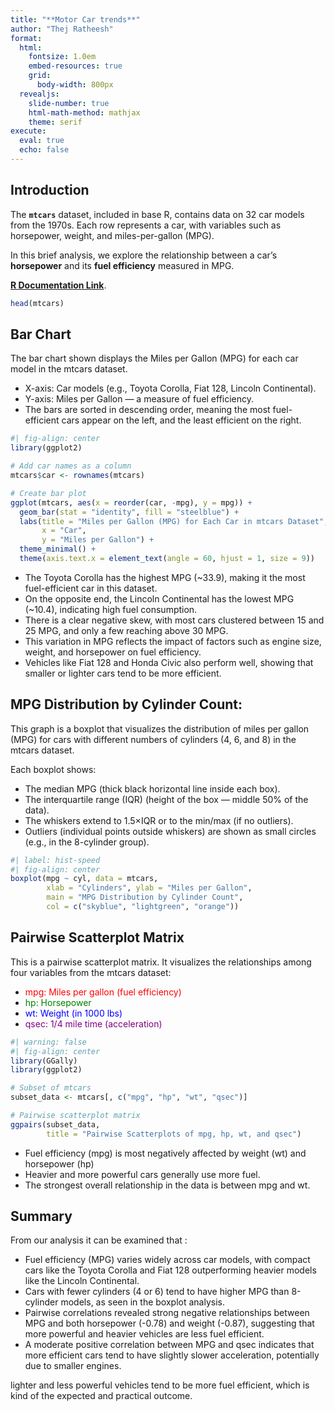 ```yaml
---
title: "**Motor Car trends**"
author: "Thej Ratheesh"
format:
  html:
    fontsize: 1.0em
    embed-resources: true
    grid:
      body-width: 800px
  revealjs: 
    slide-number: true
    html-math-method: mathjax
    theme: serif
execute: 
  eval: true
  echo: false
---
```



## Introduction 

The **`mtcars`** dataset, included in base R, contains data on 32 car models from the 1970s. Each row represents a car, with variables such as horsepower, weight, and miles-per-gallon (MPG). 

In this brief analysis, we explore the relationship between a car's **horsepower** and its **fuel efficiency** measured in MPG.

[**R Documentation Link**](https://www.rdocumentation.org/packages/datasets/versions/3.6.2/topics/mtcars).

```r
head(mtcars)

```

## Bar Chart
The bar chart shown displays the Miles per Gallon (MPG) for each car model in the mtcars dataset.

- X-axis: Car models (e.g., Toyota Corolla, Fiat 128, Lincoln Continental).
- Y-axis: Miles per Gallon — a measure of fuel efficiency.
- The bars are sorted in descending order, meaning the most fuel-efficient cars appear on the left, and the least efficient on the right.

```r
#| fig-align: center
library(ggplot2)

# Add car names as a column
mtcars$car <- rownames(mtcars)

# Create bar plot
ggplot(mtcars, aes(x = reorder(car, -mpg), y = mpg)) +
  geom_bar(stat = "identity", fill = "steelblue") +
  labs(title = "Miles per Gallon (MPG) for Each Car in mtcars Dataset",
       x = "Car",
       y = "Miles per Gallon") +
  theme_minimal() +
  theme(axis.text.x = element_text(angle = 60, hjust = 1, size = 9))
```

- The Toyota Corolla has the highest MPG (~33.9), making it the most fuel-efficient car in this dataset.
- On the opposite end, the Lincoln Continental has the lowest MPG (~10.4), indicating high fuel consumption.
- There is a clear negative skew, with most cars clustered between 15 and 25 MPG, and only a few reaching above 30 MPG.
- This variation in MPG reflects the impact of factors such as engine size, weight, and horsepower on fuel efficiency.
- Vehicles like Fiat 128 and Honda Civic also perform well, showing that smaller or lighter cars tend to be more efficient.


## MPG Distribution by Cylinder Count:

This graph is a boxplot that visualizes the distribution of miles per gallon (MPG) for cars with different numbers of cylinders (4, 6, and 8) in the mtcars dataset.

Each boxplot shows:

- The median MPG (thick black horizontal line inside each box).
- The interquartile range (IQR) (height of the box — middle 50% of the data).
- The whiskers extend to 1.5×IQR or to the min/max (if no outliers).
- Outliers (individual points outside whiskers) are shown as small circles (e.g., in the 8-cylinder group).


```r
#| label: hist-speed
#| fig-align: center
boxplot(mpg ~ cyl, data = mtcars,
        xlab = "Cylinders", ylab = "Miles per Gallon",
        main = "MPG Distribution by Cylinder Count",
        col = c("skyblue", "lightgreen", "orange"))

```


## Pairwise Scatterplot Matrix
This is a pairwise scatterplot matrix. It visualizes the relationships among four variables from the mtcars dataset:

- [mpg: Miles per gallon (fuel efficiency)]{style="color: red;"}
- [hp: Horsepower]{style="color: green;"}
- [wt: Weight (in 1000 lbs)]{style="color: blue;"}
- [qsec: 1/4 mile time (acceleration)]{style="color: purple;"}


```r
#| warning: false
#| fig-align: center
library(GGally)
library(ggplot2)

# Subset of mtcars
subset_data <- mtcars[, c("mpg", "hp", "wt", "qsec")]

# Pairwise scatterplot matrix
ggpairs(subset_data,
        title = "Pairwise Scatterplots of mpg, hp, wt, and qsec")


```

- Fuel efficiency (mpg) is most negatively affected by weight (wt) and horsepower (hp)
- Heavier and more powerful cars generally use more fuel.
- The strongest overall relationship in the data is between mpg and wt.


## Summary

From our analysis it can be examined that :

- Fuel efficiency (MPG) varies widely across car models, with compact cars like the Toyota Corolla and Fiat 128 outperforming heavier models like the Lincoln Continental.
- Cars with fewer cylinders (4 or 6) tend to have higher MPG than 8-cylinder models, as seen in the boxplot analysis.
- Pairwise correlations revealed strong negative relationships between MPG and both horsepower (-0.78) and weight (-0.87), suggesting that more powerful and heavier vehicles are less fuel efficient.
- A moderate positive correlation between MPG and qsec indicates that more efficient cars tend to have slightly slower acceleration, potentially due to smaller engines.

lighter and less powerful vehicles tend to be more fuel efficient, which is kind of the expected and practical outcome.
